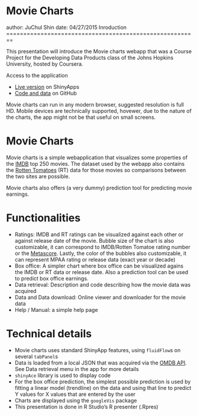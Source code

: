 Movie Charts
========================================================
author: JuChul Shin
date: 04/27/2015
Inroduction
========================================================

This presentation will introduce the Movie charts webapp 
that was a Course Project for the Developing Data Products class of 
the Johns Hopkins University, hosted by Coursera.

Access to the application

- [Live version](https://oszkar.shinyapps.io/developingdataproductsclass/) on ShinyApps
- [Code and data](https://github.com/Oszkar/developingdataproductsclass) on GitHub

Movie charts can run in any modern browser, suggested resolution is full HD. 
Mobile devices are technically supported, hovewer, due to the nature of the charts, the
app might not be that useful on small screens.

Movie Charts
========================================================

Movie charts is a simple webapplication that visualizes some properties of 
the [IMDB](http://imdb.com) top 250 movies. The dataset used by the webapp also contains 
the [Rotten Tomatoes](http://www.rottentomatoes.com) (RT) data for those movies so 
comparisons between the two sites are possible.

Movie charts also offers (a very dummy) prediction tool for predicting movie earnings. 


Functionalities
========================================================

- Ratings: IMDB and RT ratings can be visualized against each other or against release
date of the movie. Bubble size of the chart is also customizable, it can correspond to 
IMDB/Rotten Tomatoe rating number or the [Metascore](http://www.metacritic.com). 
Lastly, the color of the bubbles also customizable, it can represent MPAA rating or release data 
(exact year or decade)
- Box office: A simpler chart where box office can be visualized agains the IMDB 
or RT data or release date. Also a prediction tool can be used to predict box office earnings.
- Data retrieval: Description and code describing how the movie data was acquired
- Data and Data download: Online viewer and downloader for the movie data
- Help / Manual: a simple help page

Technical details
========================================================

- Movie charts uses standard ShinyApp features, using `fluidFlow`s on several `tabPanel`s
- Data is loaded from a local JSON that was acquired via the [OMDB API](http://omdbapi.com). 
See Data retrieval menu in the app for more details
- `shinyAce` library is used to display code
- For the box office prediction, the simplest possible prediction is used by fitting a linear model (trendline) 
on the data and using that line to predict Y values for X values that are entered by the user
- Charts are displayed using the `googleVis` package
- This presentation is done in R Studio's R presenter (.Rpres)
